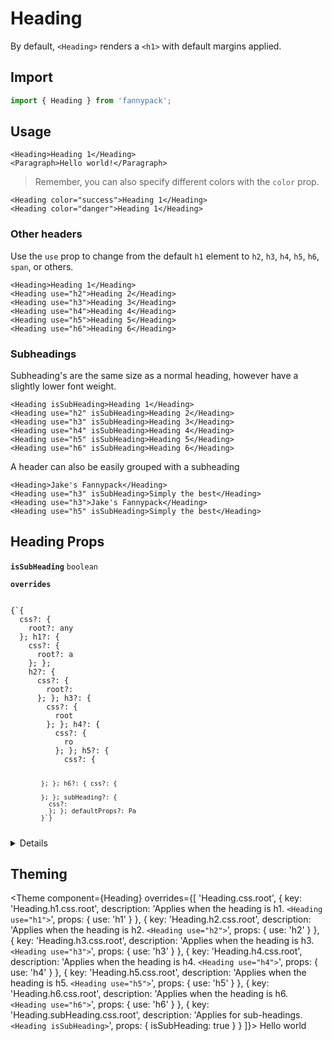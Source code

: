 
# Heading

By default, `<Heading>` renders a `<h1>` with default margins applied.

## Import

```jsx
import { Heading } from 'fannypack';
```

## Usage

```jsx-live
<Heading>Heading 1</Heading>
<Paragraph>Hello world!</Paragraph>
```

> Remember, you can also specify different colors with the `color` prop.

```jsx-live
<Heading color="success">Heading 1</Heading>
<Heading color="danger">Heading 1</Heading>
```

### Other headers

Use the `use` prop to change from the default `h1` element to `h2`, `h3`, `h4`, `h5`, `h6`, `span`, or others.

```jsx-live
<Heading>Heading 1</Heading>
<Heading use="h2">Heading 2</Heading>
<Heading use="h3">Heading 3</Heading>
<Heading use="h4">Heading 4</Heading>
<Heading use="h5">Heading 5</Heading>
<Heading use="h6">Heading 6</Heading>
```

### Subheadings

Subheading's are the same size as a normal heading, however have a slightly lower font weight.

```jsx-live
<Heading isSubHeading>Heading 1</Heading>
<Heading use="h2" isSubHeading>Heading 2</Heading>
<Heading use="h3" isSubHeading>Heading 3</Heading>
<Heading use="h4" isSubHeading>Heading 4</Heading>
<Heading use="h5" isSubHeading>Heading 5</Heading>
<Heading use="h6" isSubHeading>Heading 6</Heading>
```

A header can also be easily grouped with a subheading

```jsx-live
<Heading>Jake's Fannypack</Heading>
<Heading use="h3" isSubHeading>Simply the best</Heading>
<Heading use="h3">Jake's Fannypack</Heading>
<Heading use="h5" isSubHeading>Simply the best</Heading>
```

## Heading Props

<!-- Automatically generated -->

**<Code marginRight="major-1">isSubHeading</Code>** <Code fontSize="150" palette="primary">boolean</Code> 

<Box marginBottom="major-4" />

**<Code marginRight="major-1">overrides</Code>**  

<Code isBlock palette="primary" fontSize="150" padding="minor-1" marginBottom="major-2">
{`{
  css?: {
    root?: any
  }; h1?: {
    css?: {
      root?: a
    }; };
    h2?: {
      css?: {
        root?:
      }; }; h3?: {
        css?: {
          root
        }; }; h4?: {
          css?: {
            ro
          }; }; h5?: {
            css?: {
              
            }; }; h6?: { css?: {
              
            }; }; subHeading?: {
              css?: 
              }; }; defaultProps?: Pa
            }`}
</Code>

<Box marginBottom="major-4" />

<details><Box use="summary" marginBottom="major-2">Inherits <code><strong>Box</strong></code> props</Box>

**<Code marginRight="major-1">use</Code>**  

<Code isBlock palette="primary" fontSize="150" padding="minor-1" marginBottom="major-2">
{`string
  | ComponentClass<any, any>
  | FunctionComponent<any>`}
</Code>

<Box marginBottom="major-4" />

**<Code marginRight="major-1">className</Code>** <Code fontSize="150" palette="primary">string</Code> 

<Box marginBottom="major-4" />

**<Code marginRight="major-1">children</Code>**  

<Code isBlock palette="primary" fontSize="150" padding="minor-1" marginBottom="major-2">
{`string
  | number
  | boolean
  | {}
  | ReactElement<any, string
  | ((props: any) => ReactElement<any, string
  | ...
  | (new (props: any) => Component<any, any, any>)>)
  | (new (props: any) => Component<any, any, any>)>
  | ReactNodeArray
  | ReactPortal
  | ((props: BoxProps) => ReactNode)`}
</Code>

<Box marginBottom="major-4" />

**<Code marginRight="major-1">altitude</Code>** <Code fontSize="150" palette="primary">string</Code> 

<Box marginBottom="major-4" />

**<Code marginRight="major-1">showBreakpoint</Code>** <Code fontSize="150" palette="primary">string</Code> 

<Box marginBottom="major-4" />

**<Code marginRight="major-1">hiddenBreakpoint</Code>** <Code fontSize="150" palette="primary">string</Code> 

<Box marginBottom="major-4" />

**<Code marginRight="major-1">elementRef</Code>** <Code fontSize="150" palette="primary">((instance: any) =&#62; void) | RefObject&#60;any&#62;</Code> 

<Box marginBottom="major-4" />

**<Code marginRight="major-1">themeKey</Code>** <Code fontSize="150" palette="primary">string</Code> 

<Box marginBottom="major-4" />

</details>
            

## Theming

<Theme
  component={Heading}
  overrides={[
    'Heading.css.root',
    {
      key: 'Heading.h1.css.root',
      description: 'Applies when the heading is h1. `<Heading use="h1">`',
      props: { use: 'h1' }
    },
    {
      key: 'Heading.h2.css.root',
      description: 'Applies when the heading is h2. `<Heading use="h2">`',
      props: { use: 'h2' }
    },
    {
      key: 'Heading.h3.css.root',
      description: 'Applies when the heading is h3. `<Heading use="h3">`',
      props: { use: 'h3' }
    },
    {
      key: 'Heading.h4.css.root',
      description: 'Applies when the heading is h4. `<Heading use="h4">`',
      props: { use: 'h4' }
    },
    {
      key: 'Heading.h5.css.root',
      description: 'Applies when the heading is h5. `<Heading use="h5">`',
      props: { use: 'h5' }
    },
    {
      key: 'Heading.h6.css.root',
      description: 'Applies when the heading is h6. `<Heading use="h6">`',
      props: { use: 'h6' }
    },
    {
      key: 'Heading.subHeading.css.root',
      description: 'Applies for sub-headings. `<Heading isSubHeading>`',
      props: { isSubHeading: true }
    }
  ]}>
  Hello world
</Theme>
